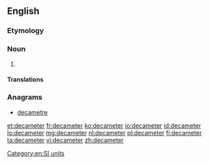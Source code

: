 ==English==

===Etymology===
{{prefix|deca|meter|lang=en}}

===Noun===
{{en-noun}}

# {{alternative spelling of|decametre|from=US}}

====Translations====
{{trans-see|decametre}}

===Anagrams===
* [[decametre#English|decametre]]

[[Category:en:SI units]]

[[et:decameter]]
[[fr:decameter]]
[[ko:decameter]]
[[io:decameter]]
[[id:decameter]]
[[lo:decameter]]
[[mg:decameter]]
[[nl:decameter]]
[[pl:decameter]]
[[fi:decameter]]
[[ta:decameter]]
[[vi:decameter]]
[[zh:decameter]]